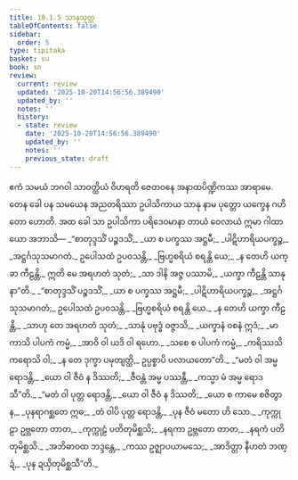 ```yaml
---
title: 10.1.5 သာနုသုတ္တ
tableOfContents: false
sidebar:
  order: 5
type: tipitaka
basket: su
book: sn
review:
  current: review
  updated: '2025-10-20T14:56:56.389490'
  updated_by: ''
  notes: ''
  history:
  - state: review
    date: '2025-10-20T14:56:56.389490'
    updated_by: ''
    notes: ''
    previous_state: draft
---
```



<DynamicBreadcrumb />


<ReviewStatus review={frontmatter.review} showDetails={true} />

<HypothesisAnnotation frontmatter={frontmatter} />

<Division number="239" book="sn" e="ch" v="18" p="315">

<Paragraph number="1469" book="sn">
ဧကံ သမယံ ဘဂဝါ သာဝတ္ထိယံ ဝိဟရတိ ဇေတဝနေ အနာထပိဏ္ဍိကဿ အာရာမေ. တေန ခေါ ပန သမယေန အညတရိဿာ ဥပါသိကာယ သာနု နာမ ပုတ္တော ယက္ခေန ဂဟိတော ဟောတိ. အထ ခေါ သာ ဥပါသိကာ ပရိဒေဝမာနာ တာယံ ဝေလာယံ ဣမာ ဂါထာယော အဘာသိ—
</Paragraph>

<Paragraph number="1470" type="verses" book="sn">
_“စာတုဒ္ဒသိံ ပဉ္စဒသိံ,_  
_ယာ စ ပက္ခဿ အဋ္ဌမီ;_  
_ပါဋိဟာရိယပက္ခဉ္စ,_  
_အဋ္ဌင်္ဂသုသမာဂတံ._  

</Paragraph>

<Paragraph number="1471" book="sn">
ဥပေါသထံ ဥပဝသန္တိ,_  
_ဗြဟ္မစရိယံ စရန္တိ ယေ;_  
_န တေဟိ ယက္ခာ ကီဠန္တိ,_  
ဣတိ မေ အရဟတံ သုတံ;_  
_သာ ဒါနိ အဇ္ဇ ပဿာမိ,_  
_ယက္ခာ ကီဠန္တိ သာနုနာ”တိ._  

</Paragraph>

<Paragraph number="1472" type="verses" book="sn">
_“စာတုဒ္ဒသိံ ပဉ္စဒသိံ,_  
_ယာ စ ပက္ခဿ အဋ္ဌမီ;_  
_ပါဋိဟာရိယပက္ခဉ္စ,_  
_အဋ္ဌင်္ဂသုသမာဂတံ;_  
ဥပေါသထံ ဥပဝသန္တိ,_  
_ဗြဟ္မစရိယံ စရန္တိ ယေ._  

</Paragraph>

<Paragraph number="1473" type="verses" book="sn">
_န တေဟိ ယက္ခာ ကီဠန္တိ,_  
_သာဟု တေ အရဟတံ သုတံ;_  
_သာနုံ ပဗုဒ္ဓံ ဝဇ္ဇာသိ,_  
_ယက္ခာနံ ဝစနံ ဣဒံ;_  
_မာကာသိ ပါပကံ ကမ္မံ,_  
_အာဝိ ဝါ ယဒိ ဝါ ရဟော._  

</Paragraph>

<Paragraph number="1474" type="verses" book="sn">
_သစေ စ ပါပကံ ကမ္မံ,_  
_ကရိဿသိ ကရောသိ ဝါ;_  
_န တေ ဒုက္ခာ ပမုတျတ္ထိ,_  
ဥပ္ပစ္စာပိ ပလာယတော”တိ._  

</Paragraph>

<Paragraph number="1475" type="verses" book="sn">
_“မတံ ဝါ အမ္မ ရောဒန္တိ,_  
_ယော ဝါ ဇီဝံ န ဒိဿတိ;_  
_ဇီဝန္တံ အမ္မ ပဿန္တီ,_  
_ကသ္မာ မံ အမ္မ ရောဒသီ”တိ._  

</Paragraph>

<Paragraph number="1476" type="verses" book="sn">
_“မတံ ဝါ ပုတ္တ ရောဒန္တိ,_  
_ယော ဝါ ဇီဝံ န ဒိဿတိ;_  
_ယော စ ကာမေ စဇိတွာန,_  
_ပုနရာဂစ္ဆတေ ဣဓ;_  
_တံ ဝါပိ ပုတ္တ ရောဒန္တိ,_  
_ပုန ဇီဝံ မတော ဟိ သော._  

</Paragraph>

<Paragraph number="1477" type="verses" book="sn">
_ကုက္ကုဠာ ဥဗ္ဘတော တာတ,_  
_ကုက္ကုဠံ ပတိတုမိစ္ဆသိ;_  
_နရကာ ဥဗ္ဘတော တာတ,_  
_နရကံ ပတိတုမိစ္ဆသိ._  

</Paragraph>

<Paragraph number="1478" type="verses" book="sn">
_အဘိဓာဝထ ဘဒ္ဒန္တေ,_  
_ကဿ ဥဇ္ဈာပယာမသေ;_  
_အာဒိတ္တာ နီဟတံ ဘဏ္ဍံ,_  
_ပုန ဍယှိတုမိစ္ဆသီ”တိ._
</Paragraph>
</Division>